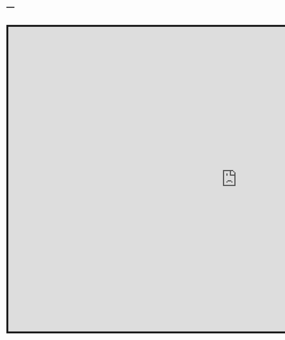 ---
---
<link rel="stylesheet" href="styles.css" type="text/css">
<br>
<iframe src="https://utrecht-university.shinyapps.io/klapp/" style="border: 5px solid; width: 1200px; height: 800px;"></iframe>